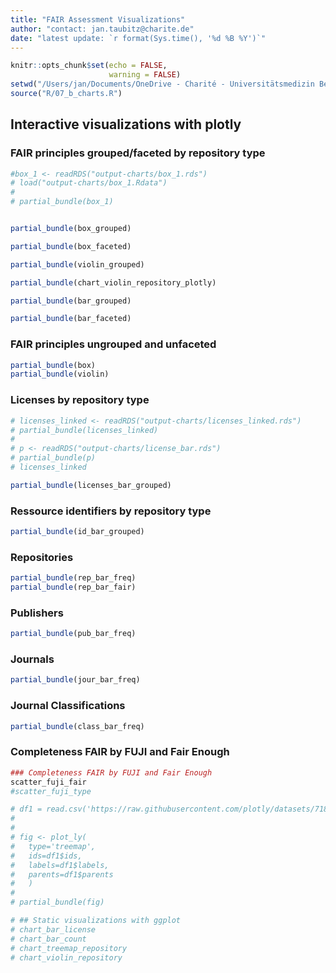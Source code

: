 ```yaml
---
title: "FAIR Assessment Visualizations"
author: "contact: jan.taubitz@charite.de"
date: "latest update: `r format(Sys.time(), '%d %B %Y')`"
---
```


```r
knitr::opts_chunk$set(echo = FALSE, 
                      warning = FALSE)
setwd("/Users/jan/Documents/OneDrive - Charité - Universitätsmedizin Berlin/_BIH/BUA-Dashboards/fair-assessment")
source("R/07_b_charts.R")
```

## Interactive visualizations with plotly

### FAIR principles grouped/faceted by repository type
```r

#box_1 <- readRDS("output-charts/box_1.rds")
# load("output-charts/box_1.Rdata")
# 
# partial_bundle(box_1)


partial_bundle(box_grouped)

partial_bundle(box_faceted)

partial_bundle(violin_grouped)

partial_bundle(chart_violin_repository_plotly)

partial_bundle(bar_grouped)

partial_bundle(bar_faceted)


```

### FAIR principles ungrouped and unfaceted

```r
partial_bundle(box)
partial_bundle(violin)
```


### Licenses by repository type
```r
# licenses_linked <- readRDS("output-charts/licenses_linked.rds")
# partial_bundle(licenses_linked)
# 
# p <- readRDS("output-charts/license_bar.rds")
# partial_bundle(p)
# licenses_linked

partial_bundle(licenses_bar_grouped)


```

### Ressource identifiers by repository type

```r
partial_bundle(id_bar_grouped)
```

### Repositories

```r
partial_bundle(rep_bar_freq)
partial_bundle(rep_bar_fair)
```

### Publishers

```r
partial_bundle(pub_bar_freq)
```


### Journals

```r
partial_bundle(jour_bar_freq)
```

### Journal Classifications

```r
partial_bundle(class_bar_freq)
```


### Completeness FAIR by FUJI and Fair Enough
```r
### Completeness FAIR by FUJI and Fair Enough
scatter_fuji_fair
#scatter_fuji_type
```


```r


# df1 = read.csv('https://raw.githubusercontent.com/plotly/datasets/718417069ead87650b90472464c7565dc8c2cb1c/sunburst-coffee-flavors-complete.csv')
# 
# 
# fig <- plot_ly(
#   type='treemap',
#   ids=df1$ids,
#   labels=df1$labels,
#   parents=df1$parents
#   )
# 
# partial_bundle(fig)
```



```r
# ## Static visualizations with ggplot
# chart_bar_license
# chart_bar_count
# chart_treemap_repository
# chart_violin_repository
```

